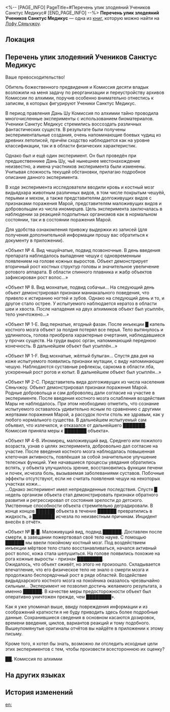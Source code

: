 <%-- [PAGE_INFO]
PageTitle=#Перечень улик злодеяний Учеников Санктус Медикус#
[END_PAGE_INFO] --%>
{{Дополнить}}
{{Книга Инфобокс
|id           = 273
|partIds      = 190523
|Название     = 
|Изображение  = Иконка рукописи с Лофу Сяньчжоу.png
|Мир          = Лофу Сяньчжоу
|Томов        = 1
|Автор        = <!--нужно добавить-->
|Описание     = Отчёт для Комиссии десяти владык об архивах Комиссии по алхимии.
|Том1         = {{tx}}
|Источник1    = {{tx|Отсутствует источник}}
|Персонажи    = 
|Фракции      = 
}}
'''Перечень улик злодеяний Учеников Санктус Медикус''' — одна из [[Книги|книг]], которую можно найти на [[Лофу Сяньчжоу]].

==Локация==
{{Отметка карты|<!--название карты-->|<!--id отметки-->}}

==Перечень улик злодеяний Учеников Санктус Медикус==
Ваше превосходительство!

Обитель божественного предвидения и Комиссия десяти владык возложили на меня задачу по реорганизации и переустройству архивов Комиссии по алхимии, поручив особенно внимательно отнестись к записям, в которых фигурируют Ученики Санктус Медикус.

В период правления Дань Шу Комиссия по алхимии тайно проводила многочисленные эксперименты с использованием биоматериалов. Ученики Санктус Медикус стремились воссоздать различных фантастических существ. В результате были получены экспериментальные создания, очень напоминающие боевых чудищ из древних летописей, причём сходство наблюдается как на уровне классификации, так и в области физических характеристик.

Однако был и ещё один эксперимент. Он был проведён при предшественнике Дань Шу, чьё нынешнее местонахождение неизвестно, а имена участников эксперимента были изменены. Учитывая сложность текущей обстановки, прилагаю подробное описание данного эксперимента.

В ходе эксперимента исследователи вводили кровь и костный мозг видьядхара животным различных видов, в том числе покрытым чешуёй, перьями и мехом, а также представителям долгоживущих видов с признаками поражения Марой, представителям маложивущих видов и добровольцам из числа иномирцев. Цель эксперимента заключалась в наблюдении за реакцией подопытных организмов как в нормальном состоянии, так и в состоянии поражения Марой.

Для удобства ознакомления привожу выдержки из записей (для получения дополнительной информации прошу вас обратиться к документу в приложении).

«Объект №&nbsp;4. Вид чешуйчатые, подвид позвоночные. В день введения препарата наблюдалось выпадение чешуи с одновременным появлением на голове кожных выростов. Объект демонстрирует вторичный рост костных структур головы и значительное увеличение ротового аппарата. В области спинного плавника и жабр объектов зафиксирован рост волос...»

«Объект №&nbsp;8. Вид мохнатые, подвид собачьи... На следующий день объект демонстрировал признаки маниакального поведения, что привело к истиранию ногтей и зубов. Однако на следующий день и то, и другое стало острее. У испытуемого наблюдается кератоз в области шеи и хвоста. После нападения на двух алхимиков объект был усыплён, тело уничтожено...»

«Объект №&nbsp;1-Е. Вид пернатые, ягодный фазан. После инъекции █ капель костного мозга объект за полдня потерял все перья. Тело вытянулось и удлинилось, голова приобрела характерные очертания, наблюдавшиеся у прочих существ. На груди вырос орган, напоминающий переднюю конечность. В дальнейшем объект был усыплён...»

«Объект №&nbsp;1-F. Вид мохнатые, жёлтый булыган... Спустя два дня на коже испытуемого появились признаки мутации, с виду напоминающие чешую. Наблюдаются суставные рефлексы, саркома в области лба, ускоренный рост рогов и копыт. В дальнейшем объект был усыплён...»

«Объект №&nbsp;2-С. Представитель вида долгоживущих из числа населения Сяньчжоу. Объект демонстрировал признаки поражения Марой. Родные добровольца и сам доброволец дали согласие на участие в эксперименте. После введения костного мозга ослабления воздействия Мары не наблюдалось. При этом необходимо отметить, что сознание испытуемого оставалось удивительно ясным по сравнению с другими жертвами поражения Марой, а рассудок почти столь же здравым, как у любого нормального существа. В дальнейшем испытуемый сам объявил, что излечился, и отказался от дальнейшего ███████. Комиссия приняла меры к ███████ объекта».

«Объект №&nbsp;4-В. Иномирец, маложивущий вид. Среднего или пожилого возраста, узнав о целях эксперимента, добровольно дал согласие на участие. После введения костного мозга наблюдалась повышенная клеточная активность, повлёкшая за собой значительное улучшение телесных функций. Уже начавшиеся процессы увядания обратились вспять, у объекта улучшилось зрение, восстановились функции печени и почек, исчезла боль, вызываемая заболеваниями суставов. Побочные эффекты отсутствуют, если не считать появления чешуи на некоторых участках кожи...<br />
...Однако эксперимент имел непредвиденные последствия. Спустя █ недель организм объекта стал демонстрировать признаки обратного развития и регрессировал от состояния зрелости до детского. Умственные способности объекта стремительно деградировали. В конце концов ██████ объекта в течение ██████ превратились в жидкость, а ███████ исчезла по неизвестным причинам. Инцидент внесён в отчёт».

«Объект №&nbsp;█-█. Маложивущий вид, подвид ██████. Доставлен после смерти, в завещании пожертвовал своё тело науке. С помощью ██████ мы ввели покойному костный мозг. Под воздействием инъекции мёртвое тело стало восстанавливаться, начался активный рост волос, кожа стала шелушиться. На голове появились похожие на рога кожные выросты - признак ████████.<br />
Ожидалось, что объект оживёт, но этого не произошло. Складывается впечатление, что его физическое тело не знало о смерти мозга и продолжало беспорядочный рост в ряде областей. Воздействие видьядхарского костного мозга на покойника оказалось чрезвычайно сильным... Эксперимент не позволил достичь желаемого результата, а именно ██████. В качестве меры предосторожности объект был оперативно уничтожен прежде, чем ████████».

Как я уже упоминал выше, ввиду повреждения информации и из соображений краткости я не буду приводить здесь более подробные данные. Сохранившиеся сведения в основном касаются дозировок, времени введения, циклов, вариантов реакций и тому подобного. Вышеупомянутые оригиналы отчётов вы найдёте в приложении к этому письму.

Кроме того, я хотел бы знать, возможно ли отследить исходные цели этих экспериментов с тем, чтобы произвести всестороннюю их оценку?

██, Комиссия по алхимии

==На других языках==
{{На других языках
|en   = Sanctus Medicus Devils Criminal Evidence Records
|zhs  = 药王妖寇罪证稽录
|zht  = 藥王妖寇罪證稽錄
|ja   = 薬王妖寇罪証記録
|ko   = 요사스러운 약왕의 범죄 증거 기록
|es   = Registros de la evidencia criminal de los Discípulos de Sanctus Medicus
|fr   = Recueil de preuves des agissements criminels du Sanctus Medicus
|ru   = Перечень улик злодеяний Учеников Санктус Медикус
|th   = บันทึกหลักฐาน การกระทำความผิดของ Sanctus Medicus
|vi   = Ghi Chép Chứng Cứ Phạm Tội Của Yêu Khấu Dược Vương
|de   = Aufzeichnungen über die Verbrechen der Sanctus-Medicus-Teufel
|id   = Bukti Kejahatan Penjahat Sanctus Medicus
|pt   = Registros das Evidências Criminosas dos Demônios do Sanctus Medicus
}}

==История изменений==
{{История изменений|3.5}}

[[en:]]